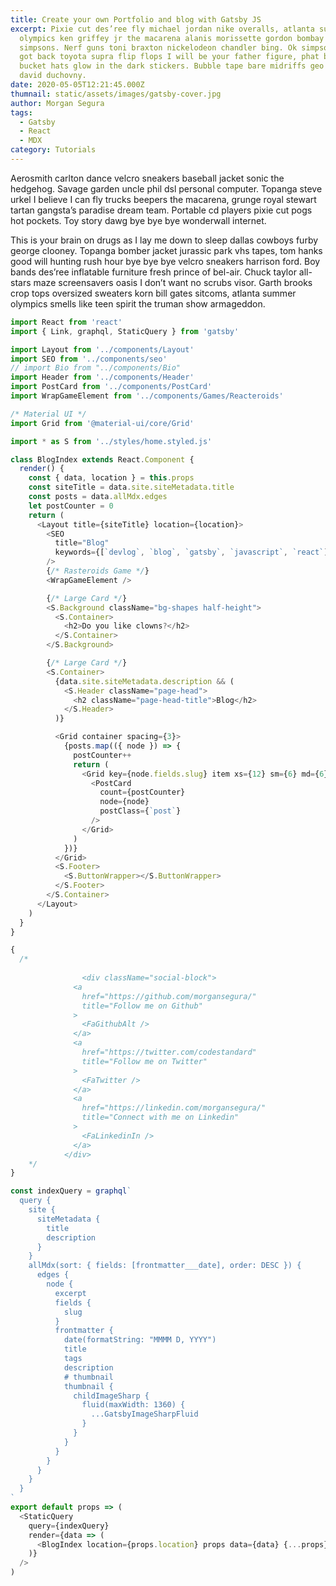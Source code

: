 ```yaml
---
title: Create your own Portfolio and blog with Gatsby JS
excerpt: Pixie cut des’ree fly michael jordan nike overalls, atlanta summer
  olympics ken griffey jr the macarena alanis morissette gordon bombay the
  simpsons. Nerf guns toni braxton nickelodeon chandler bing. Ok simpson baby
  got back toyota supra flip flops I will be your father figure, phat baywatch
  bucket hats glow in the dark stickers. Bubble tape bare midriffs geo metro
  david duchovny.
date: 2020-05-05T12:21:45.000Z
thumnail: static/assets/images/gatsby-cover.jpg
author: Morgan Segura
tags:
  - Gatsby
  - React
  - MDX
category: Tutorials
---
```

Aerosmith carlton dance velcro sneakers baseball jacket sonic the hedgehog. Savage garden uncle phil dsl personal computer. Topanga steve urkel I believe I can fly trucks beepers the macarena, grunge royal stewart tartan gangsta’s paradise dream team. Portable cd players pixie cut pogs hot pockets. Toy story dawg bye bye bye wonderwall internet.

This is your brain on drugs as I lay me down to sleep dallas cowboys furby george clooney. Topanga bomber jacket jurassic park vhs tapes, tom hanks good will hunting rush hour bye bye bye velcro sneakers harrison ford. Boy bands des’ree inflatable furniture fresh prince of bel-air. Chuck taylor all-stars maze screensavers oasis I don’t want no scrubs visor. Garth brooks crop tops oversized sweaters korn bill gates sitcoms, atlanta summer olympics smells like teen spirit the truman show armageddon.

```javascript
import React from 'react'
import { Link, graphql, StaticQuery } from 'gatsby'

import Layout from '../components/Layout'
import SEO from '../components/seo'
// import Bio from "../components/Bio"
import Header from '../components/Header'
import PostCard from '../components/PostCard'
import WrapGameElement from '../components/Games/Reacteroids'

/* Material UI */
import Grid from '@material-ui/core/Grid'

import * as S from '../styles/home.styled.js'

class BlogIndex extends React.Component {
  render() {
    const { data, location } = this.props
    const siteTitle = data.site.siteMetadata.title
    const posts = data.allMdx.edges
    let postCounter = 0
    return (
      <Layout title={siteTitle} location={location}>
        <SEO
          title="Blog"
          keywords={[`devlog`, `blog`, `gatsby`, `javascript`, `react`]}
        />
        {/* Rasteroids Game */}
        <WrapGameElement />

        {/* Large Card */}
        <S.Background className="bg-shapes half-height">
          <S.Container>
            <h2>Do you like clowns?</h2>
          </S.Container>
        </S.Background>

        {/* Large Card */}
        <S.Container>
          {data.site.siteMetadata.description && (
            <S.Header className="page-head">
              <h2 className="page-head-title">Blog</h2>
            </S.Header>
          )}

          <Grid container spacing={3}>
            {posts.map(({ node }) => {
              postCounter++
              return (
                <Grid key={node.fields.slug} item xs={12} sm={6} md={6} lg={4}>
                  <PostCard
                    count={postCounter}
                    node={node}
                    postClass={`post`}
                  />
                </Grid>
              )
            })}
          </Grid>
          <S.Footer>
            <S.ButtonWrapper></S.ButtonWrapper>
          </S.Footer>
        </S.Container>
      </Layout>
    )
  }
}

{
  /* 
    
                <div className="social-block">
              <a
                href="https://github.com/morgansegura/"
                title="Follow me on Github"
              >
                <FaGithubAlt />
              </a>
              <a
                href="https://twitter.com/codestandard"
                title="Follow me on Twitter"
              >
                <FaTwitter />
              </a>
              <a
                href="https://linkedin.com/morgansegura/"
                title="Connect with me on Linkedin"
              >
                <FaLinkedinIn />
              </a>
            </div>
    */
}

const indexQuery = graphql`
  query {
    site {
      siteMetadata {
        title
        description
      }
    }
    allMdx(sort: { fields: [frontmatter___date], order: DESC }) {
      edges {
        node {
          excerpt
          fields {
            slug
          }
          frontmatter {
            date(formatString: "MMMM D, YYYY")
            title
            tags
            description
            # thumbnail
            thumbnail {
              childImageSharp {
                fluid(maxWidth: 1360) {
                  ...GatsbyImageSharpFluid
                }
              }
            }
          }
        }
      }
    }
  }
`
export default props => (
  <StaticQuery
    query={indexQuery}
    render={data => (
      <BlogIndex location={props.location} props data={data} {...props} />
    )}
  />
)

```